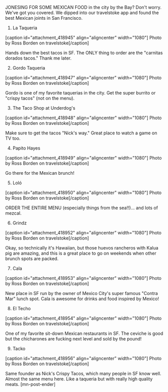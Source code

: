 JONESING FOR SOME MEXICAN FOOD in the city by the Bay? Don't worry. We've got you covered. We dipped into our travelstoke app and found the best Mexican joints in San Francisco.

1. La Taqueria

[caption id="attachment_418945" align="aligncenter" width="1080"] Photo by Ross Borden on travelstoke[/caption]

Hands down the best tacos in SF. The ONLY thing to order are the "carnitas dorados tacos." Thank me later.

2. Gordo Taqueria

[caption id="attachment_418947" align="aligncenter" width="1080"] Photo by Ross Borden on travelstoke[/caption]

Gordo is one of my favorite taquerias in the city. Get the super burrito or "crispy tacos" (not on the menu).

3. The Taco Shop at Underdog's

[caption id="attachment_418948" align="aligncenter" width="1080"] Photo by Ross Borden on travelstoke[/caption]

Make sure to get the tacos "Nick's way." Great place to watch a game on TV too.

4. Papito Hayes

[caption id="attachment_418949" align="aligncenter" width="1080"] Photo by Ross Borden on travelstoke[/caption]

Go there for the Mexican brunch!

5. Loló

[caption id="attachment_418950" align="aligncenter" width="1080"] Photo by Ross Borden on travelstoke[/caption]

ORDER THE ENTIRE MENU (especially things from the sea!!)... and lots of mezcal.

6. Grindz

[caption id="attachment_418952" align="aligncenter" width="1080"] Photo by Ross Borden on travelstoke[/caption]

Okay, so technically it's Hawaiian, but those huevos rancheros with Kalua pig are amazing, and this is a great place to go on weekends when other brunch spots are packed.

7. Cala

[caption id="attachment_418953" align="aligncenter" width="1080"] Photo by Ross Borden on travelstoke[/caption]

New place in SF run by the owner of Mexico City's super famous "Contra Mar" lunch spot. Cala is awesome for drinks and food inspired by Mexico!

8. El Techo

[caption id="attachment_418954" align="aligncenter" width="1080"] Photo by Ross Borden on travelstoke[/caption]

One of my favorite sit-down Mexican restaurants in SF. The ceviche is good but the chicharones are fucking next level and sold by the pound!

9. Tacko

[caption id="attachment_418956" align="aligncenter" width="1080"] Photo by Ross Borden on travelstoke[/caption]

Same founder as Nick's Crispy Tacos, which many people in SF know well. Almost the same menu here. Like a taqueria but with really high quality meats. [mn-post-ender]